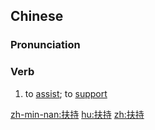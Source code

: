 ==Chinese==
{{zh-forms}}

===Pronunciation===
{{zh-pron
|m=fúchí
|c=fu4 ci4
|h=pfs=fù-chhṳ̀
|mn=hû-chhî
|cat=v
}}

===Verb===
{{zh-verb}}

# to [[assist]]; to [[support]]

[[zh-min-nan:扶持]]
[[hu:扶持]]
[[zh:扶持]]